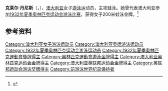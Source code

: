 '''克莱尔·丹尼斯'''（{{lang-en|Clare Dennis}}，{{bd|1916年|3月7日|1971年|6月5日}}），[[澳大利亚|澳大利亚]]女子[[游泳|游泳]]运动员，主攻蛙泳。她曾代表澳大利亚参加[[1932年夏季奥林匹克运动会游泳比赛|1932年夏季奥林匹克运动会游泳比赛]]，获得女子200米蛙泳金牌。<ref>{{Cite web|title=Clare DENNIS|url=https://olympics.com/zh/athletes/clare-dennis|accessdate=2022-05-12|work=International Olympic Committee|archive-date=2022-05-12|archive-url=https://web.archive.org/web/20220512212753/https://olympics.com/zh/athletes/clare-dennis}}</ref>

== 参考资料 ==
{{reflist}}

{{奥林匹克运动会游泳比赛女子200米蛙泳冠军}}

{{Authority control}}
{{DEFAULTSORT:Dennis, Clare}}
[[Category:澳大利亚女子游泳运动员|Category:澳大利亚女子游泳运动员]]
[[Category:澳大利亚奥运游泳运动员|Category:澳大利亚奥运游泳运动员]]
[[Category:1932年夏季奥林匹克运动会游泳运动员|Category:1932年夏季奥林匹克运动会游泳运动员]]
[[Category:1932年夏季奧林匹克運動會獎牌得主|Category:1932年夏季奧林匹克運動會獎牌得主]]
[[Category:奧林匹克運動會游泳金牌得主|Category:奧林匹克運動會游泳金牌得主]]
[[Category:澳大利亚奥林匹克运动会金牌得主|Category:澳大利亚奥林匹克运动会金牌得主]]
[[Category:澳大利亚英联邦运动会金牌得主|Category:澳大利亚英联邦运动会金牌得主]]
[[Category:英联邦运动会游泳奖牌得主|Category:英联邦运动会游泳奖牌得主]]
[[Category:前游泳世界纪录保持者|Category:前游泳世界纪录保持者]]